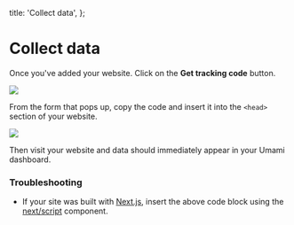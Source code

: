   title: 'Collect data',
};

# Collect data

Once you've added your website. Click on the **Get tracking code** button.

<img src="/images/v1/get-tracking-code.png" />

From the form that pops up, copy the code and insert it into the `<head>` section of your website.

<img src="/images/v1/tracking-code-form.png" />

Then visit your website and data should immediately appear in your Umami dashboard.

### Troubleshooting

- If your site was built with [Next.js](https://nextjs.org/), insert the above code block using the [next/script](https://nextjs.org/docs/pages/api-reference/components/script) component.
